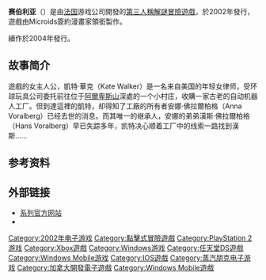 {{unreferenced|time=2010-09-25T08:35:40+00:00}}
{{noteTA
| G1=Games
| T=zh-cn:赛伯利亚; zh-tw:西伯利亞;
| 1=zh-cn:赛伯利亚; zh-tw:西伯利亞;
}}
{{Infobox VG
| title = 赛伯利亚
| image = File:Syberia_Cover.jpg
| caption = 
| developer = {{le|Microïds}}
| publisher = <sup>'''[[法国|法]]'''</sup> {{le|Microïds}}<br /><sup>'''[[加拿大|加]]'''</sup> {{le|Microïds}}<br /><sup>'''[[俄罗斯|俄]]'''</sup> [[1C_Company|1C]]<br /><sup>'''[[美国|美]]'''</sup> [[The_Adventure_Company|The Adventure Company]] <br /><sup>'''[[香港|港]]'''</sup>[[Typhoon_Games|Typhoon Games]] <br /><sup>'''[[日本|日]]'''</sup> [[Typhoon_Games|Typhoon Games]]
| designer = {{le|Benoit Sokal}}
| engine = [[Virtools|Virtools]] Engine 2.1
| released = <sup>'''[[法国|法]]'''</sup>2002年1月9日<br /><sup>'''[[加拿大|加]]'''</sup>2002年6月13日<br /><sup>'''[[美国|美]]'''</sup>2002年9月1日<br /><sup>'''[[俄罗斯|俄]]'''</sup>2002年10月11日
| genre = [[冒險遊戲|AVG]]
| modes = [[单人游戏|单人游戏]]
| platforms = [[Microsoft_Windows|Windows]], [[PS2|PS2]], [[Xbox|Xbox]], [[Mac_OS|iOS]], [[Nintendo_DS|Nintendo DS]], [[智能手机|智能手机]]
}}
'''赛伯利亚'''（{{lang-en|Syberia}}）是由[[法国|法国]]游戏公司{{le|Microïds}}開發的[[第三人稱|第三人稱]][[解謎遊戲|解謎]][[冒險遊戲|冒險遊戲]]，於2002年發行，遊戲由Microids簽約漫畫家{{le|Benoit Sokal}}領銜製作。

續作{{le|赛伯利亚II|Syberia II}}於2004年發行。

==故事简介==
遊戲的女主人公，凱特·華克（Kate Walker）是一名来自美国的年轻女律师，受环球玩具公司委托前往位于[[阿爾卑斯山|阿爾卑斯山]]深處的一个小村庄，收購一家古老的自动机器人工厂。但到達這裡的凱特，却得知了工廠的所有者安娜·佛拉爾柏格（Anna Voralberg）已经去世的消息。而其唯一的继承人，安娜的弟弟漢斯·佛拉爾柏格（Hans Voralberg）早已失踪多年，凯特决心顺着工厂中的线索一路找到漢斯……

== 参考资料 ==
{{Reflist}}

== 外部链接 ==
* [https://web.archive.org/web/20190918170038/http://www.syberia.microids.com/EN/ 系列官方网站]
* {{moby game|id=/syberia}}

{{DEFAULTSORT:Syberia}}
[[Category:2002年电子游戏|Category:2002年电子游戏]]
[[Category:點擊式冒險遊戲|Category:點擊式冒險遊戲]]
[[Category:PlayStation_2游戏|Category:PlayStation 2游戏]]
[[Category:Xbox遊戲|Category:Xbox遊戲]]
[[Category:Windows游戏|Category:Windows游戏]]
[[Category:任天堂DS遊戲|Category:任天堂DS遊戲]]
[[Category:Windows_Mobile游戏|Category:Windows Mobile游戏]]
[[Category:IOS遊戲|Category:IOS遊戲]]
[[Category:蒸汽朋克电子游戏|Category:蒸汽朋克电子游戏]]
[[Category:加拿大開發電子遊戲|Category:加拿大開發電子遊戲]]
[[Category:Windows_Mobile遊戲|Category:Windows Mobile遊戲]]